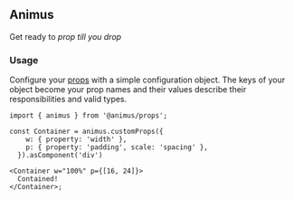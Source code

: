 ## Animus

Get ready to _prop till you drop_

### Usage

Configure your [props](/) with a simple configuration object. The keys of your object become your prop names and their values describe their responsibilities and valid types.

```tsx
import { animus } from '@animus/props';

const Container = animus.customProps({
    w: { property: 'width' },
    p: { property: 'padding', scale: 'spacing' },
  }).asComponent('div')

<Container w="100%" p={[16, 24]}>
  Contained!
</Container>;
```
